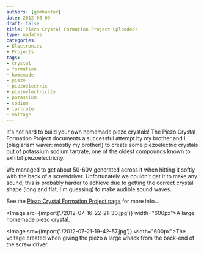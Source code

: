 ```yaml
---
authors: [gbmhunter]
date: 2012-08-09
draft: false
title: Piezo Crystal Formation Project Uploaded!
type: updates
categories:
- Electronics
- Projects
tags:
- crystal
- formation
- homemade
- piezo
- piezoelectric
- piezoelectricity
- potassium
- sodium
- tartrate
- voltage
---
```



It's not hard to build your own homemade piezo crystals! The Piezo Crystal Formation Project documents a successful attempt by my brother and I (plagiarism waver: mostly my brother!) to create some piezoelectric crystals out of potassium sodium tartrate, one of the oldest compounds known to exhibit piezoelectricity.

We managed to get about 50-60V generated across it when hitting it softly with the back of a screwdriver. Unfortunately we couldn't get it to make any sound, this is probably harder to achieve due to getting the correct crystal shape (long and flat, I'm guessing) to make audible sound waves.

See the [Piezo Crystal Formation Project page](/electronics/projects/piezo-crystal-formation) for more info...

<Image src={import('./2012-07-16-22-21-30.jpg')} width="600px">A large homemade piezo crystal.</Image>

<Image src={import('./2012-07-21-19-42-57.jpg')} width="600px">The voltage created when giving the piezo a large whack from the back-end of the screw driver.</Image>
